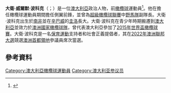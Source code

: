 {{expand|time=2015-11-22T03:07:51+00:00}}
{{Infobox rugby biography
| name = 大衛·波科克
| birth_name = 大衛·波科克 ({{lang-en|David Pocock}})
| birth_date = {{birth date and age|df=yes|1988|04|23}}
| birth_place = 南非
| image = File:David Pocock with chicken (cropped).jpg
| caption = 大衛·波科克在2016年時肖像
| height = 1.83 m<ref name=aru>{{cite web|title=David Pocock|url=http://www.rugby.com.au/players/david-pocock#68A81BB9-8996-49D3-A8AF-C9ED04AEF1FF|website=Rugby.com.au|publisher=Australian Rugby Union|access-date=8 March 2017|archive-date=2019-02-27|archive-url=https://web.archive.org/web/20190227063642/http://www.rugby.com.au/players/david-pocock#68A81BB9-8996-49D3-A8AF-C9ED04AEF1FF}}</ref>
| weight = 103 kg<ref>{{Cite web |url=https://www.rugby.com.au/players/david-pocock#Rugby-World-Cup |title=存档副本 |access-date=2022-05-31 |archive-date=2022-05-31 |archive-url=https://web.archive.org/web/20220531134214/https://www.rugby.com.au/players/david-pocock#Rugby-World-Cup }}</ref>
| school = {{link-en|中部省基督教學院|Midlands Christian College}}<br/>{{link-en|聖公會文法學校|Anglican Church Grammar School}}
| university = [[哈佛商學院|哈佛商學院]] - 組織領導 & [[查爾斯史都華大學|查爾斯史都華大學]] - 永續農業碩士
| relatives = 
| spouse = 艾瑪·波科克 ({{lang-en|Emma Pocock}})
| ru_position = [[側翼前鋒|側翼前鋒]] (No. 8)
| ru_currentteam =
| ru_currentclub =
| years1 = 2016−2020
| clubs1 = {{link-en|松下狂野武士|Panasonic Wild Knights|狂野武士}}
| apps1 = 21
| points1 = 15
| ru_clubupdate = 2020年2月22日
| super1 = {{link-en|力量隊|Western Force}}
| super2 = [[野馬隊|野馬隊]]
| superyears1 = 2006–2012
| superyears2 = 2013–2019
| superapps1 = 69
| superapps2 = 43
| superpoints1 = 40
| superpoints2 = 60
| super14update = 2019年3月8日
| repyears1 = 2008–2019
| repteam1 = [[澳洲國家橄欖球隊|澳大利亞]]
| repcaps1 = 78
| reppoints1 = 45
| ru_ntupdate = 2019年9月19日
}}
'''大衛·威爾默·波科克'''（{{lang-en|David Willmer Pocock}}；{{bd|1988年|4月23日}}）是一位[[澳大利亞|澳大利亞]]政治人物，前[[橄欖球|橄欖球]]運動員<ref name="david-pocock.com">{{cite web |author= |url=http://www.david-pocock.com/about-dave/ |title=About Dave |publisher=David Pocock |date= |accessdate=2013-11-02 |archive-date=2020-02-08 |archive-url=https://web.archive.org/web/20200208135943/http://david-pocock.com/about-dave/ |dead-url=no }}</ref>。他在擔任橄欖球運動員期間擔任側翼前鋒，並曾為[[超級橄欖球聯賽|超級橄欖球聯賽]]中[[野馬隊|野馬隊]]副隊長。大衛·波科克出生於[[南非|南非]]並在[[辛巴威|辛巴威]]的[[圭洛|圭洛]]長大。大衛·波科克在青少年時期搬遷到[[澳大利亞|澳大利亞]]並效力於[[澳洲國家橄欖球隊|澳洲國家橄欖球隊]]，曾代表澳大利亞參加了[[2015年世界盃橄欖球賽|2015年世界盃橄欖球賽]]。大衛·波科克是一名[[保育運動|保育運動]]支持者和社會正義提倡者，其在[[2022年澳洲聯邦大選|2022年澳洲聯邦大選]]競選[[澳洲首都領地|澳洲首都領地]]參議員席次當選。

==參考資料==
{{Reflist}}

{{Authority control}}

[[Category:澳大利亞橄欖球運動員|Category:澳大利亞橄欖球運動員]]
[[Category:澳大利亚参议员|Category:澳大利亚参议员]]
{{澳大利亚人小作品}}